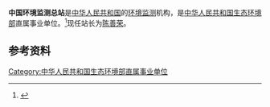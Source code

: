 '''中国环境监测总站'''是[[中华人民共和国|中华人民共和国]]的[[环境监测|环境监测]]机构，是[[中华人民共和国生态环境部|中华人民共和国生态环境部]]直属事业单位。<ref>{{Cite book|title=百科知识数据辞典|author=许力以, 周谊主编|publisher=青岛出版社|year=2008|isbn=|location=青岛|pages=}}</ref>现任站长为[[陈善荣|陈善荣]]。

== 参考资料 ==
{{reflist}}

[[Category:中华人民共和国生态环境部直属事业单位|Category:中华人民共和国生态环境部直属事业单位]]